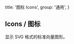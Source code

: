 
  title: '图标 Icons',
  group: '通用',
}

## Icons / 图标

显示 SVG 格式的标准向量图形。

<Title title="安装" desc="安装图标库到你的项目中。" />
<Tabs initialValue="yarn">
  <Tabs.Item label="Yarn" value="yarn">
    <Spacer y={0.6} />
    <Snippet width="400px">yarn add @geist-ui/react-icons</Snippet>
  </Tabs.Item>
  <Tabs.Item label="npm" value="npm">
    <Spacer y={0.6} />
    <Snippet width="400px">npm i @geist-ui/react-icons</Snippet>
  </Tabs.Item>
</Tabs>

<Playground
  title="引入图标库"
  scope={{ Icon, Github, Spacer }}
  code={`
// import * as Icon from '@geist-ui/react-icons'
// 或是
// import { Github } from '@geist-ui/react-icons'
// 或是引入单个
// import Github from '@geist-ui/react-icons/github'

<>
  <Icon.Github />
  <Spacer x={1} inline />
  <Github />
</>
`} />

<Playground
  title="色彩"
  scope={{ Github }}
  code={`
<Github color="red" />
`}
/>

<Playground
  title="大小"
  scope={{ Github, Spacer }}
  code={`
<>
  <Github size={16} /> <Spacer inline x={.35} />
  <Github size={20} /> <Spacer inline x={.35} />
  <Github size={24} /> <Spacer inline x={.35} />
  <Github size={28} /> <Spacer inline x={.35} />
  <Github size={32} /> <Spacer inline x={.35} />
  <Github size={36} />
</>
`}
/>

<IconsGallery />

<Attributes edit="/pages/zh-cn/components/icons.mdx">
<Attributes.Title>Icon.Props</Attributes.Title>

| 属性      | 描述     | 类型            | 推荐值                           | 默认 |
| --------- | -------- | --------------- | -------------------------------- | ---- |
| **color** | 图标颜色 | `string`        | -                                | -    |
| **size**  | 图标大小 | `number`        | -                                | -    |
| ...       | 原生属性 | `SVGAttributes` | `'id', 'name', 'className', ...` | -    |

</Attributes>

